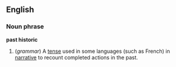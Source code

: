 ==English==
===Noun phrase===
{{wikipedia}}
'''past historic'''

#(''grammar'') A [[tense]] used in some languages (such as French) in [[narrative]] to recount completed actions in the past.